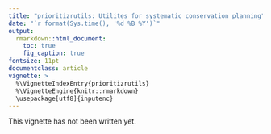 ```yaml
---
title: "prioritizrutils: Utilites for systematic conservation planning"
date: "`r format(Sys.time(), '%d %B %Y')`"
output:
  rmarkdown::html_document:
    toc: true
    fig_caption: true
fontsize: 11pt
documentclass: article
vignette: >
  %\VignetteIndexEntry{prioritizrutils}
  %\VignetteEngine{knitr::rmarkdown}
  \usepackage[utf8]{inputenc}
---
```


This vignette has not been written yet.
